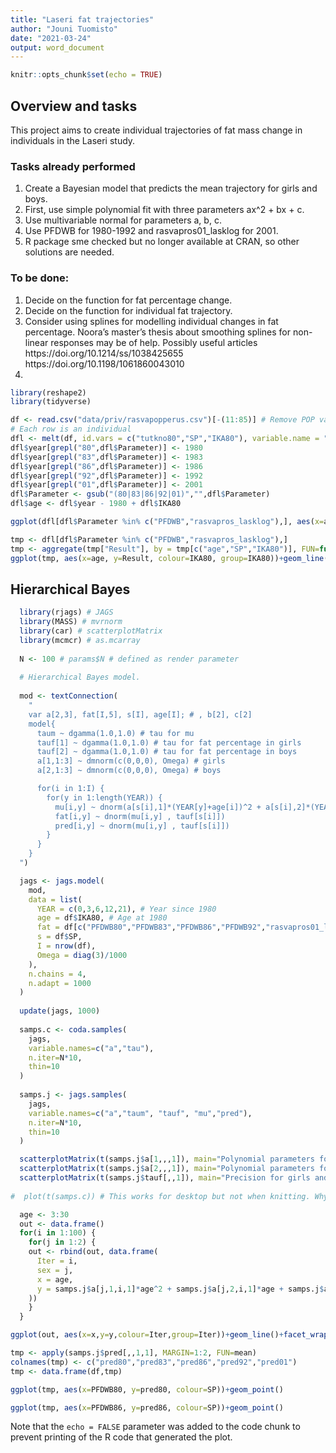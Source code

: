 ```yaml
---
title: "Laseri fat trajectories"
author: "Jouni Tuomisto"
date: "2021-03-24"
output: word_document
---
```


```r
knitr::opts_chunk$set(echo = TRUE)
```

## Overview and tasks

This project aims to create individual trajectories of fat mass change in individuals in the Laseri study.

### Tasks already performed

1. Create a Bayesian model that predicts the mean trajectory for girls and boys. 
2. First, use simple polynomial fit with three parameters ax^2 + bx + c.
3. Use multivariable normal for parameters a, b, c.
4. Use PFDWB for 1980-1992 and rasvapros01_lasklog for 2001.
5. R package sme checked but no longer available at CRAN, so other solutions are needed.

### To be done:

1. Decide on the function for fat percentage change.
2. Decide on the function for individual fat trajectory.
3. Consider using splines for modelling individual changes in fat percentage. Noora's master's thesis about smoothing splines for non-linear responses may be of help. Possibly useful articles https://doi.org/10.1214/ss/1038425655 https://doi.org/10.1198/1061860043010 
4. 

```r
library(reshape2)
library(tidyverse)

df <- read.csv("data/priv/rasvapopperus.csv")[-(11:85)] # Remove POP variables
# Each row is an individual
dfl <- melt(df, id.vars = c("tutkno80","SP","IKA80"), variable.name = "Parameter", value.name = "Result")
dfl$year[grepl("80",dfl$Parameter)] <- 1980
dfl$year[grepl("83",dfl$Parameter)] <- 1983
dfl$year[grepl("86",dfl$Parameter)] <- 1986
dfl$year[grepl("92",dfl$Parameter)] <- 1992
dfl$year[grepl("01",dfl$Parameter)] <- 2001
dfl$Parameter <- gsub("(80|83|86|92|01)","",dfl$Parameter)  
dfl$age <- dfl$year - 1980 + dfl$IKA80

ggplot(dfl[dfl$Parameter %in% c("PFDWB","rasvapros_lasklog"),], aes(x=age, y=Result, colour=IKA80, group=tutkno80))+geom_line()+facet_wrap(~SP)

tmp <- dfl[dfl$Parameter %in% c("PFDWB","rasvapros_lasklog"),]
tmp <- aggregate(tmp["Result"], by = tmp[c("age","SP","IKA80")], FUN=function(x) mean(x, na.rm = TRUE))
ggplot(tmp, aes(x=age, y=Result, colour=IKA80, group=IKA80))+geom_line()+facet_wrap(~SP)


```

## Hierarchical Bayes


```r

  library(rjags) # JAGS
  library(MASS) # mvrnorm
  library(car) # scatterplotMatrix
  library(mcmcr) # as.mcarray
  
  N <- 100 # params$N # defined as render parameter
  
  # Hierarchical Bayes model.
  
  mod <- textConnection(
    "
    var a[2,3], fat[I,5], s[I], age[I]; # , b[2], c[2]
    model{
      taum ~ dgamma(1.0,1.0) # tau for mu
      tauf[1] ~ dgamma(1.0,1.0) # tau for fat percentage in girls
      tauf[2] ~ dgamma(1.0,1.0) # tau for fat percentage in boys
      a[1,1:3] ~ dmnorm(c(0,0,0), Omega) # girls
      a[2,1:3] ~ dmnorm(c(0,0,0), Omega) # boys

      for(i in 1:I) { 
        for(y in 1:length(YEAR)) {
          mu[i,y] ~ dnorm(a[s[i],1]*(YEAR[y]+age[i])^2 + a[s[i],2]*(YEAR[y]+age[i]) + a[s[i],3], taum)
          fat[i,y] ~ dnorm(mu[i,y] , tauf[s[i]])
          pred[i,y] ~ dnorm(mu[i,y] , tauf[s[i]])
        }
      }
    }
  ")

  jags <- jags.model(
    mod,
    data = list(
      YEAR = c(0,3,6,12,21), # Year since 1980
      age = df$IKA80, # Age at 1980
      fat = df[c("PFDWB80","PFDWB83","PFDWB86","PFDWB92","rasvapros01_lasklog")], # Fat percentage
      s = df$SP,
      I = nrow(df),
      Omega = diag(3)/1000
    ),
    n.chains = 4,
    n.adapt = 1000
  )
  
  update(jags, 1000)
  
  samps.c <- coda.samples(
    jags, 
    variable.names=c("a","tau"),
    n.iter=N*10,
    thin=10
  )
  
  samps.j <- jags.samples(
    jags, 
    variable.names=c("a","taum", "tauf", "mu","pred"),
    n.iter=N*10,
    thin=10
  )

  scatterplotMatrix(t(samps.j$a[1,,,1]), main="Polynomial parameters for girls")
  scatterplotMatrix(t(samps.j$a[2,,,1]), main="Polynomial parameters for boys")
  scatterplotMatrix(t(samps.j$tauf[,,1]), main="Precision for girls and boys")
    
#  plot(t(samps.c)) # This works for desktop but not when knitting. Why?

  age <- 3:30
  out <- data.frame()
  for(i in 1:100) {
    for(j in 1:2) {
    out <- rbind(out, data.frame(
      Iter = i,
      sex = j,
      x = age,
      y = samps.j$a[j,1,i,1]*age^2 + samps.j$a[j,2,i,1]*age + samps.j$a[j,3,i,1]
    ))
    }
  }

ggplot(out, aes(x=x,y=y,colour=Iter,group=Iter))+geom_line()+facet_wrap(~sex)

tmp <- apply(samps.j$pred[,,1,1], MARGIN=1:2, FUN=mean)
colnames(tmp) <- c("pred80","pred83","pred86","pred92","pred01")
tmp <- data.frame(df,tmp)

ggplot(tmp, aes(x=PFDWB80, y=pred80, colour=SP))+geom_point()

ggplot(tmp, aes(x=PFDWB86, y=pred86, colour=SP))+geom_point()

```

Note that the `echo = FALSE` parameter was added to the code chunk to prevent printing of the R code that generated the plot.
